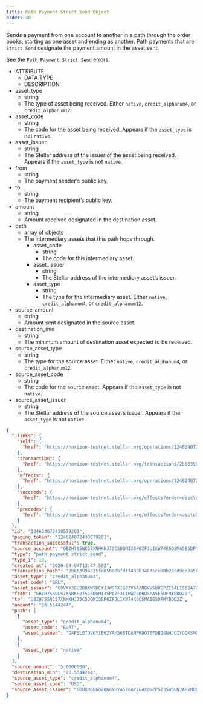 ```yaml
---
title: Path Payment Strict Send Object
order: 40
---
```



Sends a payment from one account to another in a path through the order books, starting as one asset and ending as another. Path payments that are `Strict Send` designate the payment amount in the asset sent.

See the [`Path Payment Strict Send` errors](../../../errors/result-codes/operation-specific/path-payment-strict-send.mdx).

<AttributeTable>

- ATTRIBUTE
  - DATA TYPE
  - DESCRIPTION
- asset_type
  - string
  - The type of asset being received. Either `native`, `credit_alphanum4`, or `credit_alphanum12`.
- asset_code
  - string
  - The code for the asset being received. Appears if the `asset_type` is not `native`.
- asset_issuer
  - string
  - The Stellar address of the issuer of the asset being received. Appears if the `asset_type` is not `native`.
- from
  - string
  - The payment sender’s public key.
- to
  - string
  - The payment recipient’s public key.
- amount
  - string
  - Amount received designated in the destination asset.
- path
  - array of objects
  - The intermediary assets that this path hops through.
    - asset_code
      - string
      - The code for this intermediary asset.
    - asset_issuer
      - string
      - The Stellar address of the intermediary asset’s issuer.
    - asset_type
      - string
      - The type for the intermediary asset. Either `native`, `credit_alphanum4`, or `credit_alphanum12`.
- source_amount
  - string
  - Amount sent designated in the source asset.
- destination_min
  - string
  - The minimum amount of destination asset expected to be received.
- source_asset_type
  - string
  - The type for the source asset. Either `native`, `credit_alphanum4`, or `credit_alphanum12`.
- source_asset_code
  - string
  - The code for the source asset. Appears if the `asset_type` is not `native`.
- source_asset_issuer
  - string
  - The Stellar address of the source asset’s issuer. Appears if the `asset_type` is not `native`.

</AttributeTable>

<ExampleResponse>

```json
{
  "_links": {
    "self": {
      "href": "https://horizon-testnet.stellar.org/operations/124624072438579201"
    },
    "transaction": {
      "href": "https://horizon-testnet.stellar.org/transactions/2b863994825fe85b80bfdff433b348d5ce80b23cd9ee2a56dcd6ee1abd52c9f8"
    },
    "effects": {
      "href": "https://horizon-testnet.stellar.org/operations/124624072438579201/effects"
    },
    "succeeds": {
      "href": "https://horizon-testnet.stellar.org/effects?order=desc\u0026cursor=124624072438579201"
    },
    "precedes": {
      "href": "https://horizon-testnet.stellar.org/effects?order=asc\u0026cursor=124624072438579201"
    }
  },
  "id": "124624072438579201",
  "paging_token": "124624072438579201",
  "transaction_successful": true,
  "source_account": "GBZH7S5NC57XNHKHJ75C5DGMI3SP6ZFJLIKW74K6OSMA5E5DFMYBDD2Z",
  "type": "path_payment_strict_send",
  "type_i": 13,
  "created_at": "2020-04-04T13:47:50Z",
  "transaction_hash": "2b863994825fe85b80bfdff433b348d5ce80b23cd9ee2a56dcd6ee1abd52c9f8",
  "asset_type": "credit_alphanum4",
  "asset_code": "BRL",
  "asset_issuer": "GDVKY2GU2DRXWTBEYJJWSFXIGBZV6AZNBVVSUHEPZI54LIS6BA7DVVSP",
  "from": "GBZH7S5NC57XNHKHJ75C5DGMI3SP6ZFJLIKW74K6OSMA5E5DFMYBDD2Z",
  "to": "GBZH7S5NC57XNHKHJ75C5DGMI3SP6ZFJLIKW74K6OSMA5E5DFMYBDD2Z",
  "amount": "26.5544244",
  "path": [
    {
      "asset_type": "credit_alphanum4",
      "asset_code": "EURT",
      "asset_issuer": "GAP5LETOV6YIE62YAM56STDANPRDO7ZFDBGSNHJQIYGGKSMOZAHOOS2S"
    },
    {
      "asset_type": "native"
    }
  ],
  "source_amount": "5.0000000",
  "destination_min": "26.5544244",
  "source_asset_type": "credit_alphanum4",
  "source_asset_code": "USD",
  "source_asset_issuer": "GDUKMGUGDZQK6YHYA5Z6AY2G4XDSZPSZ3SW5UN3ARVMO6QSRDWP5YLEX"
}
```

</ExampleResponse>
